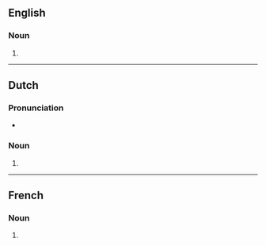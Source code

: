 ==English==

===Noun===
{{head|en|noun form}}

# {{plural of|en|diligence}}

----

==Dutch==

===Pronunciation===
* {{audio|nl|Nl-diligences.ogg|Audio}}

===Noun===
{{head|nl|noun plural form}}

# {{plural of|nl|diligence}}

----

==French==

===Noun===
{{head|fr|noun plural form}}

# {{plural of|fr|diligence}}